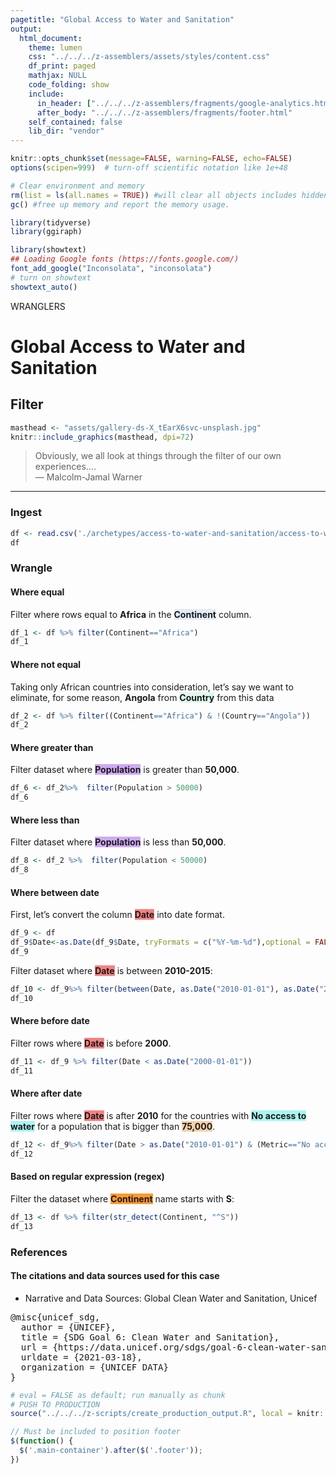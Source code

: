 ```yaml
---
pagetitle: "Global Access to Water and Sanitation"
output: 
  html_document:
    theme: lumen
    css: "../../../z-assemblers/assets/styles/content.css"
    df_print: paged
    mathjax: NULL
    code_folding: show
    include:
      in_header: ["../../../z-assemblers/fragments/google-analytics.html", "../../../z-assemblers/fragments/header.html"]
      after_body: "../../../z-assemblers/fragments/footer.html"
    self_contained: false
    lib_dir: "vendor"
---
```


```r

knitr::opts_chunk$set(message=FALSE, warning=FALSE, echo=FALSE)
options(scipen=999)  # turn-off scientific notation like 1e+48

# Clear environment and memory
rm(list = ls(all.names = TRUE)) #will clear all objects includes hidden objects.
gc() #free up memory and report the memory usage.

library(tidyverse)
library(ggiraph)

library(showtext)
## Loading Google fonts (https://fonts.google.com/)
font_add_google("Inconsolata", "inconsolata")
# turn on showtext
showtext_auto()

```

<div class="activity">
WRANGLERS  
</div>


# Global Access to Water and Sanitation 
## Filter

```r

masthead <- "assets/gallery-ds-X_tEarX6svc-unsplash.jpg"
knitr::include_graphics(masthead, dpi=72)

```


> Obviously, we all look at things through the filter of our own experiences....\
--- Malcolm-Jamal Warner\

***

### Ingest

```r

df <- read.csv('./archetypes/access-to-water-and-sanitation/access-to-water-and-sanitation.csv', header = TRUE, stringsAsFactors = FALSE)
df

```

### Wrangle
#### Where equal

Filter where rows equal to __Africa__ in the <span style="background: #E0ECF8; font-weight:bold">Continent</span> column. 

```r

df_1 <- df %>% filter(Continent=="Africa")
df_1

```


#### Where not equal

Taking only African countries into consideration, let's say we want to eliminate, for some reason, <span style="font-weight:bold">Angola</span> from <span style="background: #E0F8EC;font-weight:bold">Country</span> from this data


```r

df_2 <- df %>% filter((Continent=="Africa") & !(Country=="Angola"))
df_2

```


#### Where greater than 

Filter dataset where <span style="background: #D0A9F5;font-weight:bold">Population</span> is greater than <span style="font-weight:bold">50,000</span>.

```r

df_6 <- df_2%>%  filter(Population > 50000)
df_6

```


#### Where less than  

Filter dataset where <span style="background: #D0A9F5;font-weight:bold">Population</span> is less than <span style="font-weight:bold">50,000</span>.


```r

df_8 <- df_2 %>%  filter(Population < 50000)
df_8

```


#### Where between date

First, let's convert the column <span style="background: #F78181;font-weight:bold">Date</span> into date format.


```r

df_9 <- df
df_9$Date<-as.Date(df_9$Date, tryFormats = c("%Y-%m-%d"),optional = FALSE)
df_9

```


Filter dataset where <span style="background: #F78181;font-weight:bold">Date</span> is between  <span style="font-weight:bold">2010-2015</span>:


```r

df_10 <- df_9%>% filter(between(Date, as.Date("2010-01-01"), as.Date("2015-01-01")))
df_10

```


#### Where before date

Filter rows where <span style="background: #F78181;font-weight:bold">Date</span> is before <span style="font-weight:bold">2000</span>.


```r

df_11 <- df_9 %>% filter(Date < as.Date("2000-01-01"))
df_11

```


#### Where after date

Filter rows where <span style="background: #F78181;font-weight:bold">Date</span> is after <span style="font-weight:bold">2010</span> for the countries with <span style="background: #A9F5F2;font-weight:bold">No access to water</span> for a population that is bigger than <span style="background: #F5D0A9;font-weight:bold">75,000</span>.


```r

df_12 <- df_9%>% filter(Date > as.Date("2010-01-01") & (Metric=="No access to water") & (Population > 75000))
df_12

```


#### Based on regular expression (regex)

Filter the dataset where <span style="background: #FE9A2E;font-weight:bold">Continent</span> name starts with <span style="font-weight:bold">S</span>:


```r

df_13 <- df %>% filter(str_detect(Continent, "^S"))
df_13

```


### References
#### The citations and data sources used for this case

* Narrative and Data Sources: Global Clean Water and Sanitation, Unicef

<pre>
@misc{unicef_sdg,
  author = {UNICEF},
  title = {SDG Goal 6: Clean Water and Sanitation},
  url = {https://data.unicef.org/sdgs/goal-6-clean-water-sanitation/#:~:text=Goal%206%20aims%20to%20ensure%20availability%20and%20sustainable},
  urldate = {2021-03-18},
  organization = {UNICEF DATA}
}
</pre>


```r

# eval = FALSE as default; run manually as chunk
# PUSH TO PRODUCTION
source("../../../z-scripts/create_production_output.R", local = knitr::knit_global())

```


```js

// Must be included to position footer
$(function() {
  $('.main-container').after($('.footer'));
})

```

